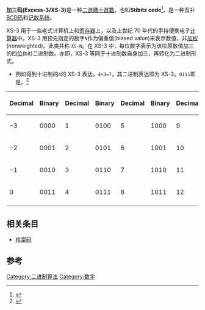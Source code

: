 '''加三码(Excess-3/XS-3)'''是一种[[二進碼十進數|二進碼十進數]]，也叫'''Stibitz code'''<ref name ="stibitz">{{Cite web |url=http://wenku.baidu.com/view/788bf2f0941ea76e58fa047f.html |title=美国名人堂-Stibitz |accessdate=2013-04-23 |archive-date=2018-10-02 |archive-url=https://web.archive.org/web/20181002042720/https://wenku.baidu.com/view/788bf2f0941ea76e58fa047f.html |dead-url=no }}</ref>，是一种互补[[二进码十进数|BCD码]]和[[记数系统|记数系统]]。

XS-3 用于一些老式计算机上和[[寄存器|寄存器]]上，以及上世纪 70 年代的手持便携电子[[计算器|计算器]]中。XS-3 用预先指定的数字<code>N</code>作为偏重值(biased value)来表示数值，非[[加权|加权]](nonweighted)。此类并称 <code>XS-N</code>。在 XS-3 中，每位数字表示为该位原数值加三的四[[位|位]](bit)二进制数。亦即，XS-3 等同于十进制数自身加三，再转化为二进制形式。
*例如得到十进制的<code>4</code>的 XS-3 表达，<code>4+3=7</code>，其二进制表达即为 XS-3。<code>0111</code>即是。<ref>{{Cite web |url=http://verticalhorizons.in/excess-3-code-in-digital-electronics/ |title=Excess-3 code in digital electronics. |accessdate=2013-04-23 |archive-date=2019-09-21 |archive-url=https://web.archive.org/web/20190921135315/http://verticalhorizons.in/excess-3-code-in-digital-electronics/ |dead-url=no }}</ref>

{| class="wikitable"
|-
! Decimal
! Binary
! Decimal
! Binary
! Decimal
! Binary
! Decimal
! Binary
|- align="center"
! −3
| 0000
! 1
| 0100
! 5
| 1000
! 9
| 1100
|- align="center"
! −2
| 0001
! 2
| 0101
! 6
| 1001
! 10
| 1101
|- align="center"
! −1
| 0010
! 3
| 0110
! 7
| 1010
! 11
| 1110
|- align="center"
! 0
| 0011
! 4
| 0111
! 8
| 1011
! 12
| 1111
|-
|}

== 相关条目 ==
*[[格雷码|格雷码]]

== 参考 ==
<references />

[[Category:二进制算法|Category:二进制算法]]
[[Category:数字|Category:数字]]